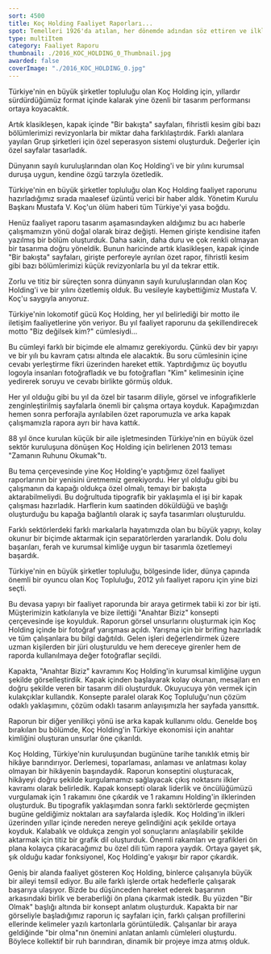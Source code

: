 ```yaml
---
sort: 4500
title: Koç Holding Faaliyet Raporları...
spot: Temelleri 1926'da atılan, her dönemde adından söz ettiren ve ilklere imza atmış Koç Holding, dünya çapında ülkemizin gurur kaynağı olmaya devam ediyor. Yıllara ve sınırlara sığmayan bu büyük markayı özel bir tasarım kurgusuyla yıllardır anlatma gururunu yaşıyoruz. Büyümesine ve başarısına yakından tanık olduğumuz dünyanın sayılı holdinglerinden Koç için, her yıl bize verilen kavramlardan hareket ediyoruz. Sınırları belli olan tasarımımızı her yıl özelleştirecek ayrıntılarla zenginleştiriyoruz.
type: multiItem
category: Faaliyet Raporu
thumbnail: ./2016_KOC_HOLDING_0_Thumbnail.jpg
awarded: false
coverImage: "./2016_KOC_HOLDING_0.jpg"
---
```




<MultiItemLayoutOneItem oneItemTitle="KOÇ HOLDİNG 2016 FAALİYET RAPORU" oneItemSubTitle="Klasikleşen başarı, klasikleşen format" sliderImages={[KOC2016_0,KOC2016_1,KOC2016_2,KOC2016_3,KOC2016_4,KOC2016_5]} awarded={false}>

Türkiye'nin en büyük şirketler topluluğu olan Koç Holding için, yıllardır sürdürdüğümüz format içinde kalarak yine özenli bir tasarım performansı ortaya koyacaktık.

Artık klasikleşen, kapak içinde "Bir bakışta" sayfaları, fihristli kesim gibi bazı bölümlerimizi revizyonlarla bir miktar daha farklılaştırdık. Farklı alanlara yayılan Grup şirketleri için özel seperasyon sistemi oluşturduk. Değerler için özel sayfalar tasarladık.

Dünyanın sayılı kuruluşlarından olan Koç Holding'i ve bir yılını kurumsal duruşa uygun, kendine özgü tarzıyla özetledik.

</MultiItemLayoutOneItem>


<MultiItemLayoutOneItem oneItemTitle="KOÇ HOLDİNG 2015 FAALİYET RAPORU" oneItemSubTitle="Mustafa V. Koç'a saygılarımızla..." sliderImages={[KOC2015_0,KOC2015_1,KOC2015_2,KOC2015_3,KOC2015_4]} awarded={false}>

Türkiye'nin en büyük şirketler topluluğu olan Koç Holding faaliyet raporunu hazırladığımız sırada maalesef üzüntü verici bir haber aldık. Yönetim Kurulu Başkanı Mustafa V. Koç'un ölüm haberi tüm Türkiye'yi yasa boğdu.

Henüz faaliyet raporu tasarım aşamasındayken aldığımız bu acı haberle çalışmamızın yönü doğal olarak biraz değişti. Hemen girişte kendisine itafen yazılmış bir bölüm oluşturduk. Daha sakin, daha duru ve çok renkli olmayan bir tasarıma doğru yöneldik. Bunun haricinde artık klasikleşen, kapak içinde "Bir bakışta" sayfaları, girişte perforeyle ayrılan özet rapor, fihristli kesim gibi bazı bölümlerimizi küçük revizyonlarla bu yıl da tekrar ettik.

Zorlu ve titiz bir süreçten sonra dünyanın sayılı kuruluşlarından olan Koç Holding'i ve bir yılını özetlemiş olduk. Bu vesileyle kaybettiğimiz Mustafa V. Koç'u saygıyla anıyoruz.

</MultiItemLayoutOneItem>


<MultiItemLayoutOneItem oneItemTitle="KOÇ HOLDİNG 2014 FAALİYET RAPORU" oneItemSubTitle="Her sorunun içinde bir cevap vardır..." sliderImages={[KOC2014_0,KOC2014_1,KOC2014_2,KOC2014_3,KOC2014_4]} awarded={false}>

Türkiye'nin lokomotif gücü Koç Holding, her yıl belirlediği bir motto ile iletişim faaliyetlerine yön veriyor. Bu yıl faaliyet raporunu da şekillendirecek motto "Biz değilsek kim?" cümlesiydi...

Bu cümleyi farklı bir biçimde ele almamız gerekiyordu. Çünkü dev bir yapıyı ve bir yılı bu kavram çatısı altında ele alacaktık. Bu soru cümlesinin içine cevabı yerleştirme fikri üzerinden hareket ettik. Yaptırdığımız üç boyutlu logoyla insanları fotoğrafladık ve bu fotoğrafları "Kim" kelimesinin içine yedirerek soruyu ve cevabı birlikte görmüş olduk.

Her yıl olduğu gibi bu yıl da özel bir tasarım diliyle, görsel ve infografiklerle zenginleştirilmiş sayfalarla önemli bir çalışma ortaya koyduk. Kapağımızdan hemen sonra perforajla ayrılabilen özet raporumuzla ve arka kapak çalışmamızla rapora ayrı bir hava kattık.

</MultiItemLayoutOneItem>


<MultiItemLayoutOneItem oneItemTitle="KOÇ HOLDİNG 2013 FAALİYET RAPORU" oneItemSubTitle="Zamanın ruhunu okutan bir rapor..." sliderImages={[KOC2013_0,KOC2013_1,KOC2013_2,KOC2013_3,KOC2013_4]} awarded={false}>

88 yıl önce kurulan küçük bir aile işletmesinden Türkiye'nin en büyük özel sektör kuruluşuna dönüşen Koç Holding için belirlenen 2013 teması "Zamanın Ruhunu Okumak"tı.

Bu tema çerçevesinde yine Koç Holding'e yaptığımız özel faaliyet raporlarının bir yenisini üretmemiz gerekiyordu. Her yıl olduğu gibi bu çalışmanın da kapağı oldukça özel olmalı, temayı bir bakışta aktarabilmeliydi. Bu doğrultuda tipografik bir yaklaşımla el işi bir kapak çalışması hazırladık. Harflerin kum saatinden döküldüğü ve başlığı oluşturduğu bu kapağa bağlantılı olarak iç sayfa tasarımları oluşturuldu.

Farklı sektörlerdeki farklı markalarla hayatımızda olan bu büyük yapıyı, kolay okunur bir biçimde aktarmak için separatörlerden yararlandık. Dolu dolu başarıları, ferah ve kurumsal kimliğe uygun bir tasarımla özetlemeyi başardık.

</MultiItemLayoutOneItem>


<MultiItemLayoutOneItem oneItemTitle="KOÇ HOLDİNG 2012 FAALİYET RAPORU" oneItemSubTitle="İstikrarlı büyümenin anahtarı Koç Holding'te..." sliderImages={[KOC2012_0,KOC2012_1,KOC2012_2,KOC2012_3]} awarded={false}>

Türkiye'nin en büyük şirketler topluluğu, bölgesinde lider, dünya çapında önemli bir oyuncu olan Koç Topluluğu, 2012 yılı faaliyet raporu için yine bizi seçti.

Bu devasa yapıyı bir faaliyet raporunda bir araya getirmek tabii ki zor bir işti. Müşterimizin katkılarıyla ve bize ilettiği "Anahtar Biziz" konsepti çerçevesinde işe koyulduk. Raporun görsel unsurlarını oluşturmak için Koç Holding içinde bir fotoğraf yarışması açıldı. Yarışma için bir brifing hazırladık ve tüm çalışanlara bu bilgi dağıtıldı. Gelen işleri değerlendirmek üzere uzman kişilerden bir jüri oluşturuldu ve hem dereceye girenler hem de raporda kullanılmaya değer fotoğraflar seçildi.

Kapakta, "Anahtar Biziz" kavramını Koç Holding'in kurumsal kimliğine uygun şekilde görselleştirdik. Kapak içinden başlayarak kolay okunan, mesajları en doğru şekilde veren bir tasarım dili oluşturduk. Okuyucuya yön vermek için kulakçıklar kullandık. Konsepte paralel olarak Koç Topluluğu'nun çözüm odaklı yaklaşımını, çözüm odaklı tasarım anlayışımızla her sayfada yansıttık.

Raporun bir diğer yenilikçi yönü ise arka kapak kullanımı oldu. Genelde boş bırakılan bu bölümde, Koç Holding'in Türkiye ekonomisi için anahtar kimliğini oluşturan unsurlar öne çıkarıldı.

</MultiItemLayoutOneItem>


<MultiItemLayoutOneItem oneItemTitle="KOÇ HOLDİNG 2011 FAALİYET RAPORU" oneItemSubTitle="Koç Holding ile nereden nereye…" sliderImages={[KOC2011_0,KOC2011_1,KOC2011_2,KOC2011_3,KOC2011_4]} awarded={false}>

Koç Holding, Türkiye'nin kuruluşundan bugününe tarihe tanıklık etmiş bir hikâye barındırıyor. Derlemesi, toparlaması, anlaması ve anlatması kolay olmayan bir hikâyenin başındaydık. Raporun konseptini oluşturacak, hikâyeyi doğru şekilde kurgulamamızı sağlayacak çıkış noktasını ilkler kavramı olarak belirledik. Kapak konsepti olarak liderlik ve öncülüğümüzü vurgulamak için 1 rakamını öne çıkardık ve 1 rakamını Holding'in ilklerinden oluşturduk. Bu tipografik yaklaşımdan sonra farklı sektörlerde geçmişten bugüne geldiğimiz noktaları ara sayfalarda işledik. Koç Holding'in ilkleri üzerinden yıllar içinde nereden nereye gelindiğini açık şekilde ortaya koyduk. Kalabalık ve oldukça zengin yol sonuçlarını anlaşılabilir şekilde aktarmak için titiz bir grafik dil oluşturduk. Önemli rakamları ve grafikleri ön plana kolayca çıkaracağımız bu özel dili tüm rapora yaydık. Ortaya gayet şık, şık olduğu kadar fonksiyonel, Koç Holding'e yakışır bir rapor çıkardık.

</MultiItemLayoutOneItem>


<MultiItemLayoutOneItem oneItemTitle="KOÇ HOLDİNG 2010 FAALİYET RAPORU" oneItemSubTitle="Başarıya giden yolda “Bir Olan” kazanır" sliderImages={[KOC2010_0,KOC2010_1,KOC2010_2,KOC2010_3]} awarded={true}>

Geniş bir alanda faaliyet gösteren Koç Holding, binlerce çalışanıyla büyük bir aileyi temsil ediyor. Bu aile farklı işlerde ortak hedeflerle çalışarak başarıya ulaşıyor. Bizde bu düşünceden hareket ederek başarının arkasındaki birlik ve beraberliği ön plana çıkarmak istedik. Bu yüzden "Bir Olmak" başlığı altında bir konsept anlatım oluşturduk. Kapakta bir nar görseliyle başladığımız raporun iç sayfaları için, farklı çalışan profillerini ellerinde kelimeler yazılı kartonlarla görüntüledik. Çalışanlar bir araya geldiğinde "bir olma"nın önemini anlatan anlamlı cümleleri oluşturdu. Böylece kollektif bir ruh barındıran, dinamik bir projeye imza atmış olduk.

</MultiItemLayoutOneItem>
